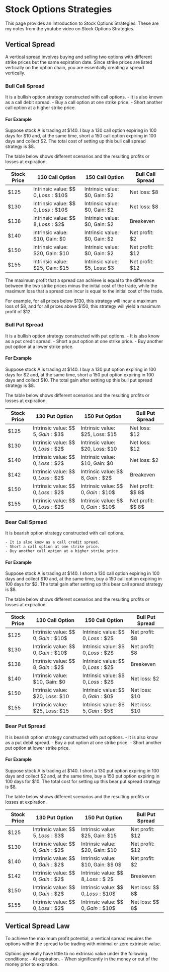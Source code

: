 # Stock Options Strategies

This page provides an introduction to Stock Options Strategies. These are my notes from the youtube video on Stock Options Strategies.

## Vertical Spread 

A vertical spread involves buying and selling two options with different strike prices but the same expiration date. Since strike prices are listed vertically on the option chain, you are essentially creating a spread vertically.

### Bull Call Spread

It is a bullish option strategy constructed with call options.
	-	It is also known as a call debit spread.
	-	Buy a call option at one strike price.
	-	Short another call option at a higher strike price.

#### For Example 
Suppose stock $\text{A}$ is trading at \$$140$. I buy a $130$ call option expiring in $100$ days for \$$10$ and, at the same time, short a $150$ call option expiring in $100$ days and collect \$$2$. The total cost of setting up this bull call spread strategy is \$$8$.

The table below shows different scenarios and the resulting profits or losses at expiration.

| Stock Price | $\textbf{130}$ Call Option            | $\textbf{150}$ Call Option          | Bull Call Spread  |
|-------------|---------------------------------------|-------------------------------------|-------------------|
| \$$125$     | Intrinsic value: \$$ 0$, Loss: \$$10$ | Intrinsic value: \$$0$, Gain: \$$2$ | Net loss: \$$8$   |
| \$$130$     | Intrinsic value: \$$ 0$, Loss: \$$10$ | Intrinsic value: \$$0$, Gain: \$$2$ | Net loss: \$$8$   |
| \$$138$     | Intrinsic value: \$$ 8$, Loss: \$$2$  | Intrinsic value: \$$0$, Gain: \$$2$ | Breakeven         |
| \$$140$     | Intrinsic value: \$$10$, Gain: \$$0$  | Intrinsic value: \$$0$, Gain: \$$2$ | Net profit: \$$2$ |
| \$$150$     | Intrinsic value: \$$20$, Gain: \$$10$ | Intrinsic value: \$$0$, Gain: \$$2$ | Net profit: \$$12$|
| \$$155$     | Intrinsic value: \$$25$, Gain: \$$15$ | Intrinsic value: \$$5$, Loss: \$$3$ | Net profit: \$$12$  |

The maximum profit that a spread can achieve is equal to the difference between the two strike prices minus the initial cost of the trade, while the maximum loss that a spread can incur is equal to the initial cost of the trade.

For example, for all prices below \$$130$, this strategy will incur a maximum loss of \$$8$, and for all prices above \$$150$, this strategy will yield a maximum profit of \$$12$.


### Bull Put Spread

It is a bullish option strategy constructed with put options.
	- It is also know as a put credit spread.
	- Short a put option at one strike price.
	- Buy another put option at a lower strike price.

#### For Example
Suppose stock $\text{A}$ is trading at \$$140$. I buy a $130$ put option expiring in $100$ days for \$$2$ and, at the same time, short a $150$ put option expiring in $100$ days and collect \$$10$. The total gain after setting up this bull put spread strategy is \$$8$.

The table below shows different scenarios and the resulting profits or losses at expiration.

| Stock Price | $\textbf{130}$ Put Option             | $\textbf{150}$ Put Option             | Bull Put Spread   |
|-------------|---------------------------------------|---------------------------------------|-------------------|
| \$$125$     | Intrinsic value: \$$ 5$, Gain: \$$3$  | Intrinsic value: \$$25$, Loss: \$$15$ | Net loss: \$$12$  |
| \$$130$     | Intrinsic value: \$$ 0$, Loss: \$$2$  | Intrinsic value: \$$20$, Loss: \$$10$ | Net loss: \$$12$  |
| \$$140$     | Intrinsic value: \$$ 0$, Loss: \$$2$  | Intrinsic value: \$$10$, Gain: \$$0$  | Net loss: \$$2$   |
| \$$142$     | Intrinsic value: \$$ 0$, Loss: \$$2$  | Intrinsic value: \$$ 8$, Gain: \$$2$  | Breakeven         |
| \$$150$     | Intrinsic value: \$$ 0$, Loss: \$$2$  | Intrinsic value: \$$ 0$, Gain: \$$10$ | Net profit: \$$ 8$|
| \$$155$     | Intrinsic value: \$$ 0$, Loss: \$$2$  | Intrinsic value: \$$ 0$, Gain: \$$10$ | Net profit: \$$ 8$|


### Bear Call Spread

It is bearish option strategy constructed with call options.

	- It is also know as a call credit spread.
	- Short a call option at one strike price.
	- Buy another call option at a higher strike price.

#### For Example 
Suppose stock $\text{A}$ is trading at \$$140$. I short a $130$ call option expiring in $100$ days and collect \$$10$ and, at the same time, buy a $150$ call option expiring in $100$ days for \$$2$. The total gain after setting up this bear call spread strategy is \$$8$.

The table below shows different scenarios and the resulting profits or losses at expiration.

| Stock Price | $\textbf{130}$ Call Option            | $\textbf{150}$ Call Option            | Bull Put Spread   |
|-------------|---------------------------------------|---------------------------------------|-------------------|
| \$$125$     | Intrinsic value: \$$ 0$, Gain: \$$10$ | Intrinsic value: \$$ 0$, Loss: \$$2$  | Net profit: \$$8$ |
| \$$130$     | Intrinsic value: \$$ 0$, Gain: \$$10$ | Intrinsic value: \$$ 0$, Loss: \$$2$  | Net profit: \$$8$ |
| \$$138$     | Intrinsic value: \$$ 8$, Gain: \$$2$  | Intrinsic value: \$$ 0$, Loss: \$$2$  | Breakeven         |
| \$$140$     | Intrinsic value: \$$10$, Gain: \$$0$  | Intrinsic value: \$$ 0$, Loss: \$$2$  | Net loss: \$$2$   |
| \$$150$     | Intrinsic value: \$$20$, Loss: \$$10$ | Intrinsic value: \$$ 0$, Gain: \$$0$  | Net loss: \$$10$  |
| \$$155$     | Intrinsic value: \$$25$, Loss: \$$15$ | Intrinsic value: \$$ 5$, Gain: \$$5$  | Net loss: \$$10$  |


### Bear Put Spread

It is bearish option strategy constructed with put options.
	- It is also know as a put debit spread.
	- Buy a put option at one strike price.
	- Short another put option at lower strike price.


#### For Example 
Suppose stock $\text{A}$ is trading at \$$140$. I short a $130$ put option expiring in $100$ days and collect \$$2$ and, at the same time, buy a $150$ put option expiring in $100$ days for \$$10$. The total cost for setting up this bear put spread strategy is \$$8$.

The table below shows different scenarios and the resulting profits or losses at expiration.

| Stock Price | $\textbf{130}$ Put Option             | $\textbf{150}$ Put  Option            | Bull Put Spread    |
|-------------|---------------------------------------|---------------------------------------|--------------------|
| \$$125$     | Intrinsic value: \$$ 5$, Loss: \$$3$  | Intrinsic value: \$$25$, Gain: \$$15$ | Net profit: \$$12$ |
| \$$130$     | Intrinsic value: \$$ 0$, Gain: \$$2$  | Intrinsic value: \$$20$, Gain: \$$10$ | Net profit: \$$12$ |
| \$$140$     | Intrinsic value: \$$ 0$, Gain: \$$2$  | Intrinsic value: \$$10$, Gain: \$$ 0$ | Net profit: \$$2$  |
| \$$142$     | Intrinsic value: \$$ 0$, Gain: \$$2$  | Intrinsic value: \$$ 8$, Loss: \$$ 2$ | Breakeven          |
| \$$150$     | Intrinsic value: \$$ 0$, Gain: \$$2$  | Intrinsic value: \$$ 0$, Loss: \$$10$ | Net loss: \$$ 8$   |
| \$$155$     | Intrinsic value: \$$ 0$, Loss: \$$2$  | Intrinsic value: \$$ 0$, Gain: \$$10$ | Net loss: \$$ 8$   |


## Vertical Spread Law

To achieve the maximum profit potential, a vertical spread requires the options within the spread to be trading with minimal or zero extrinsic value.

Options generally have little to no extrinsic value under the following conditions:
	- At expiration.
	- When significantly in the money or out of the money prior to expiration.


